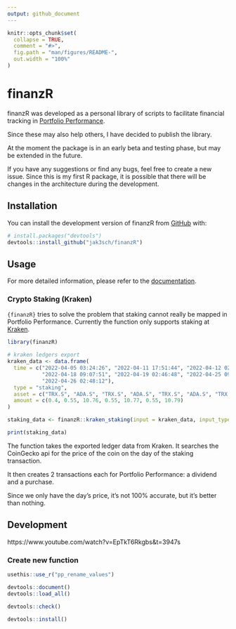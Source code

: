 ```yaml
---
output: github_document
---
```


<!-- README.md is generated from README.Rmd. Please edit that file -->

```r
knitr::opts_chunk$set(
  collapse = TRUE,
  comment = "#>",
  fig.path = "man/figures/README-",
  out.width = "100%"
)
```

# finanzR

<!-- badges: start -->
<!-- badges: end -->

finanzR was developed as a personal library of scripts to facilitate financial tracking in [Portfolio Performance](https://www.portfolio-performance.info/).

Since these may also help others, I have decided to publish the library.

At the moment the package is in an early beta and testing phase, but may be extended in the future.

If you have any suggestions or find any bugs, feel free to create a new issue. Since this is my first R package, it is possible that there will be changes in the architecture during the development.

## Installation

You can install the development version of finanzR from [GitHub](https://github.com/) with:

``` r
# install.packages("devtools")
devtools::install_github("jak3sch/finanzR")
```

## Usage

For more detailed information, please refer to the [documentation](https://jak3sch.github.io/finanzR/).

### Crypto Staking (Kraken)

`{finanzR}` tries to solve the problem that staking cannot really be mapped in Portfolio Performance. Currently the function only supports staking at [Kraken](https://www.kraken.com/).

```r
library(finanzR)

# kraken ledgers export
kraken_data <- data.frame(
  time = c("2022-04-05 03:24:26", "2022-04-11 17:51:44", "2022-04-12 02:43:49", 
           "2022-04-18 09:07:51", "2022-04-19 02:46:48", "2022-04-25 09:11:56", 
           "2022-04-26 02:48:12"), 
  type = "staking",
  asset = c("TRX.S", "ADA.S", "TRX.S", "ADA.S", "TRX.S", "ADA.S", "TRX.S"),
  amount = c(0.4, 0.55, 10.76, 0.55, 10.77, 0.55, 10.79)
)

staking_data <- finanzR::kraken_staking(input = kraken_data, input_type = "data.frame")

print(staking_data)
```

The function takes the exported ledger data from Kraken. It searches the CoinGecko api for the price of the coin on the day of the staking transaction.

It then creates 2 transactions each for Portfolio Performance: a dividend and a purchase.

Since we only have the day's price, it's not 100% accurate, but it's better than nothing.


## Development

https://www.youtube.com/watch?v=EpTkT6Rkgbs&t=3947s

### Create new function

```r
usethis::use_r("pp_rename_values")
```


```r
devtools::document()
devtools::load_all()

devtools::check()

devtools::install()

```

